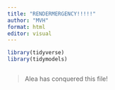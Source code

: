 ```yaml
---
title: "RENDERMERGENCY!!!!!"
author: "MVH"
format: html
editor: visual
---
```


```r

library(tidyverse)
library(tidymodels)

```

```r






```

> Alea has conquered this file!
